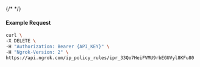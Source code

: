 {/* <!-- Code generated for API Clients. DO NOT EDIT. --> */}

#### Example Request
```bash
curl \
-X DELETE \
-H "Authorization: Bearer {API_KEY}" \
-H "Ngrok-Version: 2" \
https://api.ngrok.com/ip_policy_rules/ipr_33Qo7HeiFVMU9rbEGUVyl8KFu80
```